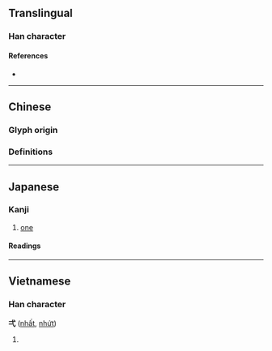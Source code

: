 {{character info/new}}
{{also|壹|一}}
==Translingual==

===Han character===
{{Han char|rn=56|rad=弋|as=01|sn=4|four=|canj=IPM,XIPM|ids=⿹弋一}}

====References====
* {{Han ref|kx=0355.020|dkj=09658|dj=0670.180|hdz=10558.030|uh=5F0C|ud=24332}}

----

==Chinese==

===Glyph origin===
{{Han etym}}

===Definitions===
{{zh-see|一|av}}

{{cln|zh|numeral symbols|numerals}}

----

==Japanese==

===Kanji===
{{ja-kanji|grade=|rs=弋01}}

# [[one]]

====Readings====
{{ja-readings
|goon=[[いち]] (ichi)
|kanon=[[いつ]] (itsu)
|kun=[[ひとつ]] ([[弌つ]], hitotsu)
|nanori=[[はじめ]] (hajime)
}}

----

==Vietnamese==

===Han character===
'''弌''' ([[nhất]], [[nhứt]])

# {{defn|lang=vi}}

{{cln|vi|Han tu}}
